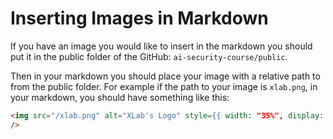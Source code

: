 # Inserting Images in Markdown

If you have an image you would like to insert in the markdown you should put it
in the public folder of the GitHub: `ai-security-course/public`.

Then in your markdown you should place your image with a relative path to from the public folder.
For example if the path to your image is `xlab.png`, in your markdown, you should have something like this:

```html
<img src="/xlab.png" alt="XLab's Logo" style={{ width: "35%", display: "block", margin: "0 auto" }}
/>
```
